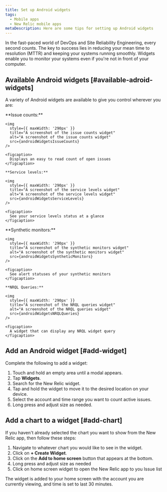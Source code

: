 ```yaml
---
title: Set up Android widgets
tags:
  - Mobile apps
  - New Relic mobile apps
metaDescription: Here are some tips for setting up Android widgets
---
```










In the fast-paced world of DevOps and Site Reliability Engineering, every second counts. The key to success lies in reducing your mean time to resolution (MTTR) and keeping your systems running smoothly. Widgets enable you to monitor your systems even if you're not in front of your computer.  

## Available Android widgets [#available-adroid-widgets]

A variety of Android widgets are available to give you control wherever you are:

<SideBySide>
  <Side>
    **Issue counts:** 

    <img
      style={{ maxWidth: '290px' }}
      title="A screenshot of the issue counts widget"
      alt="A screenshot of the issue counts widget"
      src={androidWidgetsIssueCounts}
    />

    <figcaption>
      Displays an easy to read count of open issues
    </figcaption>
  </Side>

  <Side>

    **Service levels:** 
 
    <img
      style={{ maxWidth: '290px' }}
      title="A screenshot of the service levels widget"
      alt="A screenshot of the service levels widget"
      src={androidWidgetsServiceLevels}
    />  

    <figcaption>
      See your service levels status at a glance
    </figcaption>
  </Side>
  
  <Side>
    **Synthetic monitors:** 

    <img
      style={{ maxWidth: '290px' }}
      title="A screenshot of the synthetic monitors widget"
      alt="A screenshot of the synthetic monitors widget"
      src={androidWidgetsSyntheticMonitors}
    />

    <figcaption>
      See alert statuses of your synthetic monitors
    </figcaption>
  </Side>

  <Side>

    **NRQL Queries:** 
 
    <img
      style={{ maxWidth: '290px' }}
      title="A screenshot of the NRQL queries widget"
      alt="A screenshot of the NRQL queries widget"
      src={androidWidgetsNRQLQueries}
    />  

    <figcaption>
      A widget that can display any NRQL widget query
    </figcaption>
  </Side>
</SideBySide>


## Add an Android widget [#add-widget]

Complete the following to add a widget:

1. Touch and hold an empty area until a modal appears.
1. Tap **Widgets**.
1. Search for the New Relic widget.
1. Tap and hold the widget to move it to the desired location on your device.
1. Select the account and time range you want to count active issues.
1. Long press and adjust size as needed.

## Add a chart to a widget [#add-chart]

If you haven't already selected the chart you want to show from the New Relic app, then follow these steps:

1. Navigate to whatever chart you would like to see in the widget.
1. Click on **+ Create Widget**.
1. Click on the **Add to home screen** button that appears at the bottom.
1. Long press and adjust size as needed
1. Click on home screen widget to open the New Relic app to you Issue list

The widget is added to your home screen with the account you are currently viewing, and time is set to last 30 minutes.